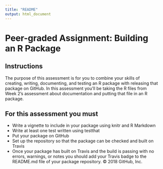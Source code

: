 ```yaml
---
title: "README"
output: html_document
---
```


# Peer-graded Assignment: Building an R Package
## Instructions

The purpose of this assessment is for you to combine your skills of creating, writing, documenting, and testing an R package with releasing that package on GitHub. In this assessment you'll be taking the R files from Week 2's assessment about documentation and putting that file in an R package.

## For this assessment you must

* Write a vignette to include in your package using knitr and R Markdown
* Write at least one test written using testthat
* Put your package on GitHub
* Set up the repository so that the package can be checked and built on Travis
* Once your package has built on Travis and the build is passing with no errors, warnings, or notes you should add your Travis badge to the README.md file of your package repository.
© 2018 GitHub, Inc.

